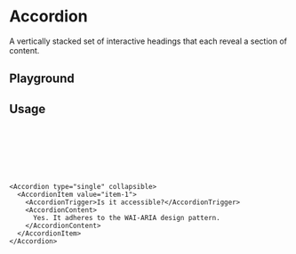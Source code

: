 
<Meta of={AccordionStories}/>


# Accordion
A vertically stacked set of interactive headings that each reveal a section of content.

## Playground
<Canvas of={AccordionStories.Default}/>
<Controls of={AccordionStories.Default}/>

## Usage
```ts
import {
  Accordion,
  AccordionContent,
  AccordionItem,
  AccordionTrigger,
} from "@eteon/ui"

```
```tsx
<Accordion type="single" collapsible>
  <AccordionItem value="item-1">
    <AccordionTrigger>Is it accessible?</AccordionTrigger>
    <AccordionContent>
      Yes. It adheres to the WAI-ARIA design pattern.
    </AccordionContent>
  </AccordionItem>
</Accordion>
```